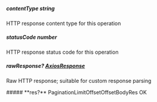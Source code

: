 
##### **contentType** string
HTTP response content type for this operation

##### **statusCode** number
HTTP response status code for this operation

##### **rawResponse?** [AxiosResponse](https://axios-http.com/docs/res_schema)
Raw HTTP response; suitable for custom response parsing

<Collapsible>
    ##### **res?** PaginationLimitOffsetOffsetBodyRes
    OK
    <Collapsible.Break/>
    <PaginationLimitOffsetOffsetBodyRes/>
</Collapsible>

